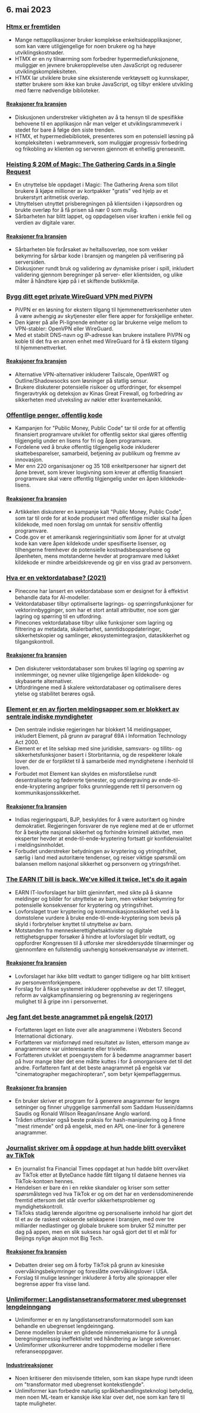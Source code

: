 

<CallToAction />

<Steps>

## 6. mai 2023

### [Htmx er fremtiden](https://quii.dev/HTMX_is_the_Future)

- Mange nettapplikasjoner bruker komplekse enkeltsideapplikasjoner, som kan være utilgjengelige for noen brukere og ha høye utviklingskostnader.
- HTMX er en ny tilnærming som forbedrer hypermediefunksjonene, muliggjør en jevnere brukeropplevelse uten JavaScript og reduserer utviklingskompleksiteten.
- HTMX lar utviklere bruke sine eksisterende verktøysett og kunnskaper, støtter brukere som ikke kan bruke JavaScript, og tilbyr enklere utvikling med færre nødvendige biblioteker.

#### [Reaksjoner fra bransjen](http://news.ycombinator.com/item?id=35829733)

- Diskusjonen understreker viktigheten av å ta hensyn til de spesifikke behovene til en applikasjon når man velger et utviklingsrammeverk i stedet for bare å følge den siste trenden.
- HTMX, et hypermediebibliotek, presenteres som en potensiell løsning på kompleksiteten i webrammeverk, som muliggjør progressiv forbedring og frikobling av klienten og serveren gjennom et enhetlig grensesnitt.

### [Heisting $ 20M of Magic: The Gathering Cards in a Single Request](https://www.mayer.cool/writings/Heisting-20-Million-in-Magic-Cards/)

- En utnyttelse ble oppdaget i Magic: The Gathering Arena som tillot brukere å kjøpe millioner av kortpakker "gratis" ved hjelp av et brukerstyrt aritmetisk overløp.
- Utnyttelsen utnyttet prisberegningen på klientsiden i kjøpsordren og brukte overløp for å få prisen så nær 0 som mulig.
- Sårbarheten har blitt lappet, og oppdagelsen viser kraften i enkle feil og verdien av digitale varer.

#### [Reaksjoner fra bransjen](http://news.ycombinator.com/item?id=35824115)

- Sårbarheten ble forårsaket av heltallsoverløp, noe som vekker bekymring for sårbar kode i bransjen og mangelen på verifisering på serversiden.
- Diskusjoner rundt bruk og validering av dynamiske priser i spill, inkludert validering gjennom beregninger på server- eller klientsiden, og ulike måter å håndtere kjøp på i et skiftende butikkmiljø.

### [Bygg ditt eget private WireGuard VPN med PiVPN](https://www.jeffgeerling.com/blog/2023/build-your-own-private-wireguard-vpn-pivpn)

- PiVPN er en løsning for ekstern tilgang til hjemmenettverksenheter uten å være avhengig av skytjenester eller flere apper for forskjellige enheter.
- Den kjører på alle Pi-lignende enheter og lar brukerne velge mellom to VPN-stabler: OpenVPN eller WireGuard.
- Med et stabilt DNS-navn og IP-adresse kan brukere installere PiVPN og koble til det fra en annen enhet med WireGuard for å få ekstern tilgang til hjemmenettverket.

#### [Reaksjoner fra bransjen](http://news.ycombinator.com/item?id=35828046)

- Alternative VPN-alternativer inkluderer Tailscale, OpenWRT og Outline/Shadowsocks som løsninger på statlig sensur.
- Brukere diskuterer potensielle risikoer og utfordringer, for eksempel fingeravtrykk og deteksjon av Kinas Great Firewall, og forbedring av sikkerheten med utveksling av nøkler etter kvantemekanikk.

### [Offentlige penger, offentlig kode](https://publiccode.eu/en/)

- Kampanjen for "Public Money, Public Code" tar til orde for at offentlig finansiert programvare utviklet for offentlig sektor skal gjøres offentlig tilgjengelig under en lisens for fri og åpen programvare.
- Fordelene ved å bruke offentlig tilgjengelig kode inkluderer skattebesparelser, samarbeid, betjening av publikum og fremme av innovasjon.
- Mer enn 220 organisasjoner og 35 108 enkeltpersoner har signert det åpne brevet, som krever lovgivning som krever at offentlig finansiert programvare skal være offentlig tilgjengelig under en åpen kildekode-lisens.

#### [Reaksjoner fra bransjen](http://news.ycombinator.com/item?id=35824320)

- Artikkelen diskuterer en kampanje kalt "Public Money, Public Code", som tar til orde for at kode produsert med offentlige midler skal ha åpen kildekode, med noen forslag om unntak for sensitiv offentlig programvare.
- Code.gov er et amerikansk regjeringsinitiativ som åpner for at utvalgt kode kan være åpen kildekode under spesifiserte lisenser, og tilhengerne fremhever de potensielle kostnadsbesparelsene og åpenheten, mens motstanderne hevder at programvare med lukket kildekode er mindre arbeidskrevende og gir en viss grad av personvern.

### [Hva er en vektordatabase? (2021)](https://www.pinecone.io/learn/vector-database/)

- Pinecone har lansert en vektordatabase som er designet for å effektivt behandle data for AI-modeller.
- Vektordatabaser tilbyr optimaliserte lagrings- og spørringsfunksjoner for vektorinnbygginger, som har et stort antall attributter, noe som gjør lagring og spørring til en utfordring.
- Pinecones vektordatabase tilbyr ulike funksjoner som lagring og filtrering av metadata, skalerbarhet, sanntidsoppdateringer, sikkerhetskopier og samlinger, økosystemintegrasjon, datasikkerhet og tilgangskontroll.

#### [Reaksjoner fra bransjen](http://news.ycombinator.com/item?id=35826929)

- Den diskuterer vektordatabaser som brukes til lagring og spørring av innlemminger, og nevner ulike tilgjengelige åpen kildekode- og skybaserte alternativer.
- Utfordringene med å skalere vektordatabaser og optimalisere deres ytelse og stabilitet berøres også.

### [Element er en av fjorten meldingsapper som er blokkert av sentrale indiske myndigheter](https://element.io/blog/india-bans-flagship-client-for-the-matrix-network/)

- Den sentrale indiske regjeringen har blokkert 14 meldingsapper, inkludert Element, på grunn av paragraf 69A i Information Technology Act 2000.
- Element er et lite selskap med sine juridiske, samsvars- og tillits- og sikkerhetsfunksjoner basert i Storbritannia, og de respekterer lokale lover der de er forpliktet til å samarbeide med myndighetene i henhold til loven.
- Forbudet mot Element kan skyldes en misforståelse rundt desentraliserte og fødererte tjenester, og undergraving av ende-til-ende-kryptering angriper folks grunnleggende rett til personvern og kommunikasjonssikkerhet.

#### [Reaksjoner fra bransjen](http://news.ycombinator.com/item?id=35826946)

- Indias regjeringsparti, BJP, beskyldes for å være autoritært og hindre demokratiet. Regjeringen forsvarer de nye reglene med at de er utformet for å beskytte nasjonal sikkerhet og forhindre kriminell aktivitet, men eksperter hevder at ende-til-ende-kryptering fortsatt gir konfidensialitet i meldingsinnholdet.
- Forbudet understreker betydningen av kryptering og ytringsfrihet, særlig i land med autoritære tendenser, og reiser viktige spørsmål om balansen mellom nasjonal sikkerhet og personvern og ytringsfrihet.

### [The EARN IT bill is back. We've killed it twice, let's do it again](https://tutanota.com/blog/posts/earn-it-barr-encryption)

- EARN IT-lovforslaget har blitt gjeninnført, med sikte på å skanne meldinger og bilder for utnyttelse av barn, men vekker bekymring for potensielle konsekvenser for kryptering og ytringsfrihet.
- Lovforslaget truer kryptering og kommunikasjonssikkerhet ved å la domstolene vurdere å bruke ende-til-ende-kryptering som bevis på skyld i forbrytelser knyttet til utnyttelse av barn.
- Motstanden fra menneskerettighetsaktivister og digitale rettighetsgrupper forsøker å hindre at lovforslaget blir vedtatt, og oppfordrer Kongressen til å utforske mer skreddersydde tilnærminger og gjennomføre en fullstendig uavhengig konsekvensanalyse av internett.

#### [Reaksjoner fra bransjen](http://news.ycombinator.com/item?id=35826088)

- Lovforslaget har ikke blitt vedtatt to ganger tidligere og har blitt kritisert av personvernforkjempere.
- Forslag for å fikse systemet inkluderer opphevelse av det 17. tillegget, reform av valgkampfinansiering og begrensning av regjeringens mulighet til å gripe inn i personvernet.

### [Jeg fant det beste anagrammet på engelsk (2017)](https://blog.plover.com/lang/anagram-scoring.html)

- Forfatteren laget en liste over alle anagrammene i Websters Second International dictionary.
- Forfatteren var misfornøyd med resultatet av listen, ettersom mange av anagrammene var uinteressante eller trivielle.
- Forfatteren utviklet et poengsystem for å bedømme anagrammer basert på hvor mange biter det ene måtte kuttes i for å omorganisere det til det andre. Forfatteren fant at det beste anagrammet på engelsk var "cinematographer megachiropteran", som betyr kjempeflaggermus.

#### [Reaksjoner fra bransjen](http://news.ycombinator.com/item?id=35824173)

- En bruker skriver et program for å generere anagrammer for lengre setninger og finner uhyggelige sammenfall som Saddam Hussein/damns Saudis og Ronald Wilson Reagan/insane Anglo warlord.
- Tråden utforsker også beste praksis for hash-manipulering og å finne "mest rimende" ord på engelsk, med en APL one-liner for å generere anagrammer.

### [Journalist skriver om å oppdage at hun hadde blitt overvåket av TikTok](https://arstechnica.com/tech-policy/2023/05/tiktok-spied-on-me-why/)

- En journalist fra Financial Times oppdaget at hun hadde blitt overvåket av TikTok etter at ByteDance hadde fått tilgang til dataene hennes via TikTok-kontoen hennes.
- Hendelsen er bare én i en rekke skandaler og kriser som setter spørsmålstegn ved hva TikTok er og om det har en verdensdominerende fremtid ettersom det står overfor sikkerhetsproblemer og myndighetskontroll.
- TikToks stadig lærende algoritme og personaliserte innhold har gjort det til et av de raskest voksende selskapene i bransjen, med over tre milliarder nedlastinger og globale brukere som bruker 52 minutter per dag på appen, men en slik suksess har også gjort det til et mål for Beijings nylige aksjon mot Big Tech.

#### [Reaksjoner fra bransjen](http://news.ycombinator.com/item?id=35829294)

- Debatten dreier seg om å forby TikTok på grunn av kinesiske overvåkingsbekymringer og foreslåtte overvåkingslover i USA.
- Forslag til mulige løsninger inkluderer å forby alle spionapper eller begrense apper fra visse land.

### [Unlimiformer: Langdistansetransformatorer med ubegrenset lengdeinngang](https://arxiv.org/abs/2305.01625)

- Unlimiformer er en ny langdistansetransformatormodell som kan behandle en ubegrenset lengdeinngang.
- Denne modellen bruker en glidende minnemekanisme for å unngå beregningsmessig ineffektivitet ved håndtering av lange sekvenser.
- Unlimiformer utkonkurrerer andre toppmoderne modeller i flere referanseoppgaver.

#### [Industrireaksjoner](http://news.ycombinator.com/item?id=35832802)

- Noen kritiserer den misvisende tittelen, som kan skape hype rundt ideen om "transformator med ubegrenset kontekstlengde".
- Unlimiformer kan forbedre naturlig språkbehandlingsteknologi betydelig, men noen ML-team er kanskje ikke klar over det, noe som kan føre til tapte muligheter.

</Steps>
